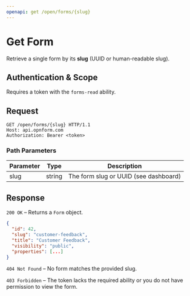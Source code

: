 ```yaml
---
openapi: get /open/forms/{slug}
---
```


# Get Form

Retrieve a single form by its **slug** (UUID or human-readable slug).

## Authentication & Scope

Requires a token with the `forms-read` ability.

## Request

```http
GET /open/forms/{slug} HTTP/1.1
Host: api.opnform.com
Authorization: Bearer <token>
```

### Path Parameters

| Parameter | Type   | Description                           |
|-----------|--------|---------------------------------------|
| slug      | string | The form slug or UUID (see dashboard) |

## Response

`200 OK` – Returns a `Form` object.

```json
{
  "id": 42,
  "slug": "customer-feedback",
  "title": "Customer Feedback",
  "visibility": "public",
  "properties": [...]
}
```

`404 Not Found` – No form matches the provided slug.

`403 Forbidden` – The token lacks the required ability or you do not have permission to view the form.